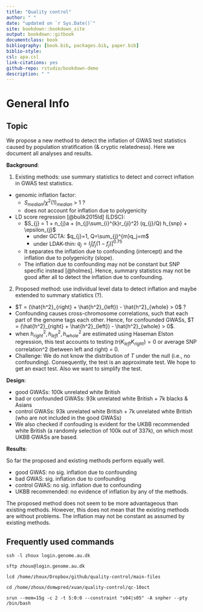 ```yaml
---
title: "Quality control"
author: " "
date: "updated on `r Sys.Date()`"
site: bookdown::bookdown_site
output: bookdown::gitbook
documentclass: book
bibliography: [book.bib, packages.bib, paper.bib]
biblio-style:
csl: apa.csl
link-citations: yes
github-repo: rstudio/bookdown-demo
description: " "
---
```


# General Info

## Topic

We propose a new method to detect the inflation of GWAS test statistics caused by population stratification (& cryptic relatedness). Here we document all analyses and results.

**Background**:

1. Existing methods: use summary statistics to detect and correct inflation in GWAS test statistics.

  * genomic inflation factor:  
    * $S_{median}$/$\chi^2 (1)_{median}$ > 1 ? 
    * does not account for inflation due to polygenicity
    
  * LD score regression [@bulik2015ld] (LDSC):
    * $S_{j} = 1 + n_{j}a +  (n_{j}\sum_{i}^{k}r_{ji}^2) (q_{j}/Q) h_{snp} + \epsilon_{j}$
      * under GCTA: $q_{j}=1, Q=\sum_{j}^{m}q_j=m$ 
      * under LDAK-thin: $q_{j}=I_{j}[f_{j}(1-f_{j})]^{0.75}$
    * It separates the inflation due to confounding (intercept) and the inflation due to polygenicity (slope).
    * The inflation due to confounding may not be constant but SNP specific instead [@holmes]. Hence, summary statistics may not be good after all to detect the inflation due to confounding. 

2. Proposed method: use individual level data to detect inflation and maybe extended to summary statistics (?).
    
  * $T = (\hat{h^2}_{right} + \hat{h^2}_{left}) - \hat{h^2}_{whole} > 0$ ?
  * Confounding causes cross-chromosome correlations, such that each part of the genome tags each other. Hence, for confounded GWASs, $T = (\hat{h^2}_{right} + \hat{h^2}_{left}) - \hat{h^2}_{whole} > 0$.
  * when $h_{right}^2, h_{left}^2, h_{whole}^2$ are estimated using Haseman Elston regression, this test accounts to testing $tr(K_{left}K_{right}) = 0$ or average SNP correlation^2 (between left and right) = 0.
  * Challenge: We do not know the distribution of $T$ under the null (i.e., no confounding). Consequently, the test is an approximate test. We hope to get an exact test. Also we want to simplify the test.

**Design**:

  * good GWASs: 100k unrelated white British
  * bad or confounded GWASs: 93k unrelated white British + 7k blacks & Asians 
  * control GWASs: 93k unrelated white British + 7k unrelated white British (who are not included in the good GWASs)
  * We also checked if confouding is evident for the UKBB recommended white British (a randomly selection of  100k out of 337k), on which most UKBB GWASs are based. 
  
**Results**:

So far the proposed and existing methods perform equally well.

  * good GWAS: no sig. inflation due to confounding
  * bad GWAS: sig. inflation due to confounding
  * control GWAS: no sig. inflation due to confounding
  * UKBB recommended: no evidence of inflation by any of the methods.

The proposed method does not seem to be more advantageous than existing methods. However, this does not mean that the existing methods are without problems. The inflation may not be constant as assumed by existing methods.

## Frequently used commands

`ssh -l zhoux login.genome.au.dk`

`sftp zhoux@login.genome.au.dk`

`lcd /home/zhoux/Dropbox/github/quality-control/main-files`

`cd /home/zhoux/dsmwpred/xuan/quality-control/qc-10oct`

`srun --mem=15g -c 2 -t 5:0:0 --constraint "s04|s05" -A snpher --pty /bin/bash`



